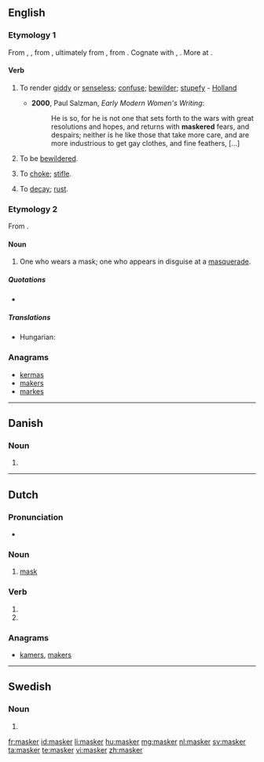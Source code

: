 ==English==

===Etymology 1===
From {{etyl|enm|en}} {{recons|maskeren|lang=enm}}, {{term|malskren|lang=enm}} {{gloss|"to bewilder"; compare {{etyl|enm|-}} {{term|bimalscren||to bewitch|lang=enm}}}}, from {{etyl|ang|en}} {{recons|malscrian|lang=ang}} {{gloss|attested in derivative {{term|malscrung||enchantment, charm|lang=ang}}}}, ultimately from {{etyl|gem-pro|en}} {{recons|malskaz||haughty|lang=gem-pro}}, from {{etyl|ine-pro|en}} {{recons|(s)mel-||to beat, crush, grind|lang=ine-pro}}. Cognate with {{etyl|dum|-}} {{term|malsch||headstrong, zealous|lang=dum}}, {{etyl|got|-}} {{term|||tr=malsks|foolish|lang=got}}. More at {{l|en|mask}}. {{rfscript|Gothic}}

====Verb====
{{en-verb}}

# {{transitive|now|_|chiefly|_|dialectal}} To render [[giddy]] or [[senseless]]; [[confuse]]; [[bewilder]]; [[stupefy]] - [[Holland]]
#*'''2000''', Paul Salzman, ''Early Modern Women's Writing'':
#*: He is so, for he is not one that sets forth to the wars with great resolutions and hopes, and returns with '''maskered''' fears, and despairs; neither is he like those that take more care, and are more industrious to get gay clothes, and fine feathers, [...]
# {{intransitive|now|_|chiefly|_|dialectal}} To be [[bewildered]].
# {{transitive|now|_|chiefly|_|dialectal}} To [[choke]]; [[stifle]].
# {{transitive|now|_|chiefly|_|dialectal}} To [[decay]]; [[rust]].

===Etymology 2===
From {{suffix|mask|er}}.

====Noun====
{{en-noun}}

# One who wears a mask; one who appears in disguise at a [[masquerade]].

=====Quotations=====
* {{seeCites}}

=====Translations=====
{{trans-top|one who wears a mask}}
* Hungarian: {{t+|hu|álarcos}}
{{trans-mid}}
{{trans-bottom}}

===Anagrams===
* [[kermas#English|kermas]]
* [[makers#English|makers]]
* [[markes#English|markes]]

----

==Danish==

===Noun===
{{head|da|noun form|g=c}}

# {{form of|plural indefinite|maske|lang=da}}

----

==Dutch==

===Pronunciation===
* {{audio|Nl-masker.ogg|Audio}}

===Noun===
{{nl-noun|n|maskers|maskertje}}

# [[mask]]

===Verb===
{{head|nl}}

# {{nl-verb form of|p=1|n=sg|t=pres|m=ind|maskeren}}
# {{nl-verb form of|m=imp|maskeren}}

===Anagrams===
* [[kamers#Dutch|kamers]], [[makers#Dutch|makers]]

----

==Swedish==

===Noun===
{{head|sv|noun form}}

# {{sv-noun-form-indef-pl|mask}}

[[fr:masker]]
[[id:masker]]
[[li:masker]]
[[hu:masker]]
[[mg:masker]]
[[nl:masker]]
[[sv:masker]]
[[ta:masker]]
[[te:masker]]
[[vi:masker]]
[[zh:masker]]